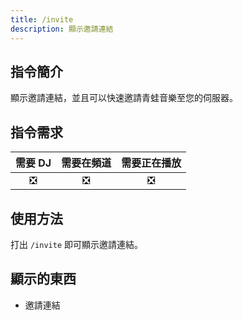 ```yaml
---
title: /invite
description: 顯示邀請連結
---
```


## 指令簡介
<Callout type="info">
顯示邀請連結，並且可以快速邀請青蛙音樂至您的伺服器。
</Callout>

## 指令需求
| 需要 DJ |	需要在頻道 | 需要正在播放 |
| :-----: | :-------: | :---------: |
|   ❎   |    ❎     |     ❎      |

## 使用方法
打出 `/invite` 即可顯示邀請連結。

## 顯示的東西
- 邀請連結